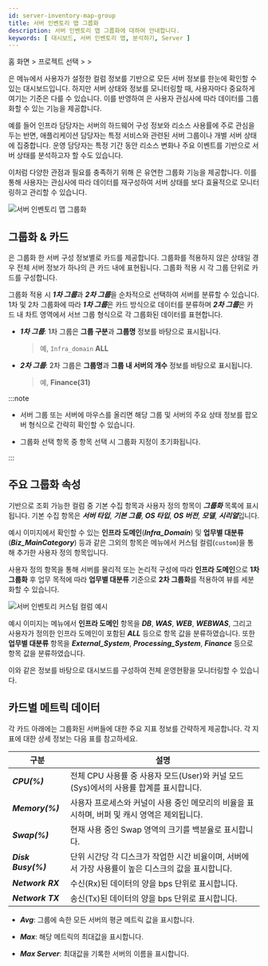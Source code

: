 ```yaml
---
id: server-inventory-map-group
title: 서버 인벤토리 맵 그룹화
description: 서버 인벤토리 맵 그룹화에 대하여 안내합니다.
keywords: [ 대시보드, 서버 인벤토리 맵, 분석하기, Server ]
---
```


홈 화면 &gt; 프로젝트 선택 &gt; <Cmdname sid="side_dashboard" className="uitext" /> &gt; <Cmdname sid="side_serverInventoryMap" className="uitext" />

<Cmdname sid="side_serverInventoryMap" className="uitext" />은 <Cmdname sid="side_serverInventory" className="uitext" /> 메뉴에서 사용자가 설정한 컬럼 정보를 기반으로 모든 서버 정보를 한눈에 확인할 수 있는 대시보드입니다. 하지만 서버 상태와 정보를 모니터링할 때, 사용자마다 중요하게 여기는 기준은 다를 수 있습니다. 이를 반영하여 <Cmdname sid="side_serverInventoryMap" className="uitext" />은 사용자 관심사에 따라 데이터를 그룹화할 수 있는 기능을 제공합니다.

예를 들어 인프라 담당자는 서버의 하드웨어 구성 정보와 리소스 사용률에 주로 관심을 두는 반면, 애플리케이션 담당자는 특정 서비스와 관련된 서버 그룹이나 개별 서버 상태에 집중합니다. 운영 담당자는 특정 기간 동안 리소스 변화나 주요 이벤트를 기반으로 서버 상태를 분석하고자 할 수도 있습니다.

이처럼 다양한 관점과 필요를 충족하기 위해 <Cmdname sid="side_serverInventoryMap" className="uitext" />은 유연한 그룹화 기능을 제공합니다. 이를 통해 사용자는 관심사에 따라 데이터를 재구성하여 서버 상태를 보다 효율적으로 모니터링하고 관리할 수 있습니다.

![서버 인벤토리 맵 그룹화](/img/server-inventory-map-group.png)

## 그룹화 & 카드 

<Cmdname sid="side_serverInventoryMap" className="uitext" />은 그룹화 한 서버 구성 정보별로 카드를 제공합니다. 그룹화를 적용하지 않은 상태일 경우 전체 서버 정보가 하나의 큰 카드 내에 표현됩니다. 그룹화 적용 시 각 그룹 단위로 카드를 구성합니다. 

그룹화 적용 시 ***1차 그룹***과 ***2차 그룹***을 순차적으로 선택하여 서버를 분류할 수 있습니다. 1차 및 2차 그룹화에 따라 ***1차 그룹***은 카드 방식으로 데이터를 분류하며 ***2차 그룹***은 카드 내 차트 영역에서 서브 그룹 형식으로 각 그룹화된 데이터를 표현합니다. 

* ***1차 그룹***: 1차 그룹은 **그룹 구분**과 **그룹명** 정보를 바탕으로 표시됩니다. 

  > 예, <code class='custom-cl'>Infra_domain</code> **ALL**

* ***2차 그룹***: 2차 그룹은 **그룹명**과 **그룹 내 서버의 개수** 정보를 바탕으로 표시됩니다.

  > 예, **Finance(31)**

:::note 

* 서버 그룹 또는 서버에 마우스를 올리면 해당 그룹 및 서버의 주요 상태 정보를 팝오버 형식으로 간략히 확인할 수 있습니다. 

* 그룹화 선택 항목 중 <Cmdname sid="ITM08867" className="uitext" /> 항목 선택 시 그룹화 지정이 초기화됩니다.

:::


## 주요 그룹화 속성 

<Cmdname sid="side_serverInventory" className="uitext" /> 기반으로 조회 가능한 컬럼 중 기본 수집 항목과 사용자 정의 항목이 ***그룹화*** 목록에 표시됩니다. 기본 수집 항목은 ***서버 타입***, ***기본 그룹***, ***OS 타입***, ***OS 버전***, ***모델***, ***시리얼***입니다. 

예시 이미지에서 확인할 수 있는 **인프라 도메인**(***Infra_Domain***) 및 **업무별 대분류**(***Biz_MainCategory***) 등과 같은 그외의 항목은 <Cmdname sid="side_serverInventory" className="uitext" /> 메뉴에서 커스텀 컬럼(<code class='custom-cl'>custom</code>)을 통해 추가한 사용자 정의 항목입니다.

사용자 정의 항목을 통해 서버를 물리적 또는 논리적 구성에 따라 **인프라 도메인**으로 **1차 그룹화** 후 업무 목적에 따라 **업무별 대분류** 기준으로 **2차 그룹화**를 적용하여 뷰를 세분화할 수 있습니다. 

![서버 인벤토리 커스텀 컬럼 예시](/img/server-inventory-custom-cl-ex.png)

예시 이미지는 <Cmdname sid="side_serverInventory" className="uitext" /> 메뉴에서 **인프라 도메인** 항목을 ***DB***, ***WAS***, ***WEB***, ***WEBWAS***, 그리고 사용자가 정의한 인프라 도메인이 포함된 ***ALL*** 등으로 항목 값을 분류하였습니다. 또한 **업무별 대분류** 항목을 ***External_System***, ***Processing_System***, ***Finance*** 등으로 항목 값을 분류하였습니다. 

이와 같은 정보를 바탕으로 <Cmdname sid="side_serverInventoryMap" className="uitext" /> 대시보드를 구성하여 전체 운영현황을 모니터링할 수 있습니다. 


## 카드별 메트릭 데이터 

각 카드 아래에는 그룹화된 서버들에 대한 주요 지표 정보를 간략하게 제공합니다. 각 지표에 대한 상세 정보는 다음 표를 참고하세요. 

|구분|설명|
|---|---|
|***CPU(%)***|전체 CPU 사용률 중 사용자 모드(User)와 커널 모드(Sys)에서의 사용률 합계를 표시합니다.|
|***Memory(%)***|사용자 프로세스와 커널이 사용 중인 메모리의 비율을 표시하며, 버퍼 및 캐시 영역은 제외됩니다.|
|***Swap(%)***|현재 사용 중인 Swap 영역의 크기를 백분율로 표시합니다.|
|***Disk Busy(%)***|단위 시간당 각 디스크가 작업한 시간 비율이며, 서버에서 가장 사용률이 높은 디스크의 값을 표시합니다.|
|***Network RX***|수신(Rx)된 데이터의 양을 bps 단위로 표시합니다.|
|***Network TX***|송신(Tx)된 데이터의 양을 bps 단위로 표시합니다.|

* ***Avg***: 그룹에 속한 모든 서버의 평균 메트릭 값을 표시합니다.

* ***Max***: 해당 메트릭의 최대값을 표시합니다.

* ***Max Server***: 최대값을 기록한 서버의 이름을 표시합니다.